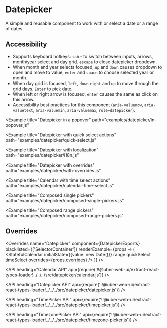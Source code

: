 <!--
Copyright (c) 2018-2019 Uber Technologies, Inc.

This source code is licensed under the MIT license found in the
LICENSE file in the root directory of this source tree.
-->





# Datepicker

A simple and reusable component to work with or select a date or a range of dates.

## Accessibility

- Supports keyboard hotkeys: `tab` - to switch between inputs, arrows, month\year select and day grid. `escape` to close datepicker dropdown.
- When month and year selects focused, `up` and `down` causes dropdown to open and move to value, `enter` and `space` to choose selected year or month.
- When day grid is focused, `left`, `down` `right` and `up` to move through the grid days. `Enter` to pick date.
- When left or right arrow is focused, `enter` causes the same as click on this arrow.
- Accessibility best practices for this component (`aria-valuenow`, `aria-valuetext`, `aria-valuemin`, `aria-valuemax`, `role=datepicker`).

<Example title="Datepicker" path="examples/datepicker/basic.js">
  <DatepickerBasic />
</Example>

<Example
  title="Datepicker in a popover"
  path="examples/datepicker/in-popover.js"
>
  <DatepickerInPopover />
</Example>

<Example
  title="Datepicker with quick select actions"
  path="examples/datepicker/quick-select.js"
>
  <DatepickerQuickSelect />
</Example>

<Example
  title="Datepicker with localization"
  path="examples/datepicker/i18n.js"
>
  <DatepickerI18n />
</Example>

<Example
  title="Datepicker with overrides"
  path="examples/datepicker/with-overrides.js"
>
  <DatepickerWithOverrides />
</Example>

<Example title="TimePicker" path="examples/datepicker/timepicker.js">
  <TimePicker />
</Example>

<Example title="Timezone picker" path="examples/datepicker/timezone-picker.js">
  <TimezonePicker />
</Example>

<Example
  title="Calendar with time select actions"
  path="examples/datepicker/calendar-time-select.js"
>
  <DatepickerTimeSelect />
</Example>

<Example
  title="Composed single pickers"
  path="examples/datepicker/composed-single-pickers.js"
>
  <ComposedSinglePickers />
</Example>

<Example
  title="Composed range pickers"
  path="examples/datepicker/composed-range-pickers.js"
>
  <ComposedRangePickers />
</Example>

## Overrides

<Overrides
  name="Datepicker"
  component={DatepickerExports}
  blacklisted={['SelectorContainer']}
  renderExample={props => (
    <StatefulCalendar
      initialState={{value: new Date()}}
      range
      quickSelect
      timeSelect
      overrides={props.overrides}
    />
  )}
/>

<API
  heading="Calendar API"
  api={require('!!@uber-web-ui/extract-react-types-loader!../../../src/datepicker/calendar.js')}
/>

<API
  heading="Datepicker API"
  api={require('!!@uber-web-ui/extract-react-types-loader!../../../src/datepicker/datepicker.js')}
/>

<API
  heading="TimePicker API"
  api={require('!!@uber-web-ui/extract-react-types-loader!../../../src/datepicker/timepicker.js')}
/>

<API
  heading="TimezonePicker API"
  api={require('!!@uber-web-ui/extract-react-types-loader!../../../src/datepicker/timezone-picker.js')}
/>
